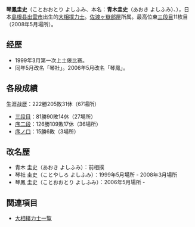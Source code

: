 '''琴鳳圭史'''（ことおおとり よしふみ、本名：'''青木圭史'''（あおき よしふみ）、{{bd|1983年|5月27日}}），日本[[島根县|島根县]][[出雲市|出雲市]]出生的[[大相撲|大相撲]][[力士|力士]]。[[佐渡ヶ嶽部屋|佐渡ヶ嶽部屋]]所属。最高位東[[三段目|三段目]]11枚目（2008年5月場所）。

== 经歴 ==
*1999年3月第一次上土俵比赛。
*同年5月改名「琴社」。2006年5月改名「琴鳳」。
  
== 各段成績 ==
生涯战歴：222勝205敗31休（67場所）
*[[三段目|三段目]]：81勝90敗14休（27場所）
*[[序二段|序二段]]：126勝109敗17休（36場所）
*[[序ノ口|序ノ口]]：15勝6敗（3場所）

== 改名歴 ==
*青木 圭史（あおき よしふみ）：前相撲
*琴社 圭史（ことやしろ よしふみ）：1999年5月場所 - 2008年3月場所
*琴鳳 圭史（ことおおとり よしふみ）：2006年5月場所 -

== 関連項目 ==
*[[大相撲力士一覧|大相撲力士一覧]]

{{DEFAULTSORT:ことおおとり よしふみ}}